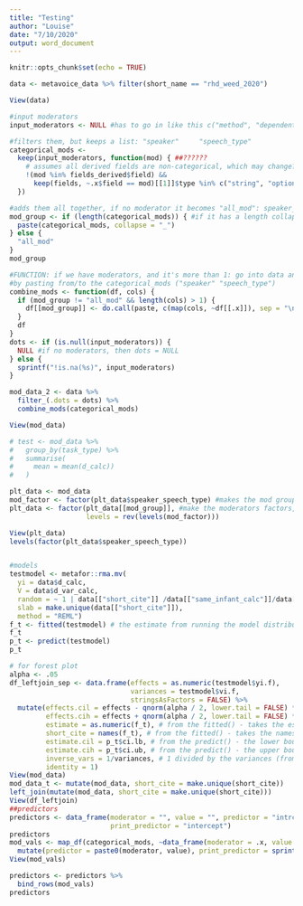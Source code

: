 ```yaml
---
title: "Testing"
author: "Louise"
date: "7/10/2020"
output: word_document
---
```


```r
knitr::opts_chunk$set(echo = TRUE)
```

```r
data <- metavoice_data %>% filter(short_name == "rhd_weed_2020")

View(data)

#input moderators
input_moderators <- NULL #has to go in like this c("method", "dependent_measure")

#filters them, but keeps a list: "speaker"     "speech_type"
categorical_mods <-
  keep(input_moderators, function(mod) { ##??????
    # assumes all derived fields are non-categorical, which may change?
    !(mod %in% fields_derived$field) &&
      keep(fields, ~.x$field == mod)[[1]]$type %in% c("string", "options")
  })

#adds them all together, if no moderator it becomes "all_mod": speaker_speech_type"
mod_group <- if (length(categorical_mods)) { #if it has a length collaps the moderators with _, otherwise its all mod
  paste(categorical_mods, collapse = "_")
} else {
  "all_mod"
}
mod_group

#FUNCTION: if we have moderators, and it's more than 1: go into data and create something with "speaker_speech_type",
#by pasting from/to the categorical_mods ("speaker" "speech_type")
combine_mods <- function(df, cols) {
  if (mod_group != "all_mod" && length(cols) > 1) {
    df[[mod_group]] <- do.call(paste, c(map(cols, ~df[[.x]]), sep = "\n"))
  }
  df
}
dots <- if (is.null(input_moderators)) {
  NULL #if no moderators, then dots = NULL
} else {
  sprintf("!is.na(%s)", input_moderators)
}

mod_data_2 <- data %>%
  filter_(.dots = dots) %>%
  combine_mods(categorical_mods)

View(mod_data)

# test <- mod_data %>% 
#   group_by(task_type) %>% 
#   summarise(
#     mean = mean(d_calc))
#   )

plt_data <- mod_data
mod_factor <- factor(plt_data$speaker_speech_type) #makes the mod group column a factor
plt_data <- factor(plt_data[[mod_group]], #make the moderators factors, reverse the levels
                   levels = rev(levels(mod_factor)))

View(plt_data)
levels(factor(plt_data$speaker_speech_type))


#models
testmodel <- metafor::rma.mv(
  yi = data$d_calc,
  V = data$d_var_calc,
  random = ~ 1 | data[["short_cite"]] /data[["same_infant_calc"]]/data[["unique_row"]],
  slab = make.unique(data[["short_cite"]]),
  method = "REML")
f_t <- fitted(testmodel) # the estimate from running the model distributed on studies (but it is the same number to all of these studies)
f_t
p_t <- predict(testmodel)
p_t

# for forest plot
alpha <- .05
df_leftjoin_sep <- data.frame(effects = as.numeric(testmodel$yi.f),
                              variances = testmodel$vi.f,
                              stringsAsFactors = FALSE) %>%
  mutate(effects.cil = effects - qnorm(alpha / 2, lower.tail = FALSE) * sqrt(variances),
         effects.cih = effects + qnorm(alpha / 2, lower.tail = FALSE) * sqrt(variances),
         estimate = as.numeric(f_t), # from the fitted() - takes the estimates/es
         short_cite = names(f_t), # from the fitted() - takes the names/authors
         estimate.cil = p_t$ci.lb, # from the predict() - the lower boundary
         estimate.cih = p_t$ci.ub, # from the predict() - the upper boundary
         inverse_vars = 1/variances, # 1 divided by the variances (from the model)
         identity = 1)
View(mod_data)
mod_data_t <- mutate(mod_data, short_cite = make.unique(short_cite))
left_join(mutate(mod_data, short_cite = make.unique(short_cite)))
View(df_leftjoin)
##predictors
predictors <- data_frame(moderator = "", value = "", predictor = "intrcpt",
                         print_predictor = "intercept")
predictors
mod_vals <- map_df(categorical_mods, ~data_frame(moderator = .x, value = unique(mod_data[[.x]]))) %>%
  mutate(predictor = paste0(moderator, value), print_predictor = sprintf("%s: %s", moderator, value))
View(mod_vals)

predictors <- predictors %>%
  bind_rows(mod_vals)
predictors
```

